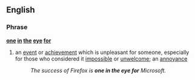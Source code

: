 ==English==

===Phrase===
'''[[one]] [[in]] [[the]] [[eye]] [[for]]'''

# {{context|idiomatic|lang=en}} an [[event]] or [[achievement]] which is unpleasant for someone, especially for those who considered it [[impossible]] or [[unwelcome]]; an [[annoyance]]
#: ''The success of Firefox is '''one in the eye for''' Microsoft.''